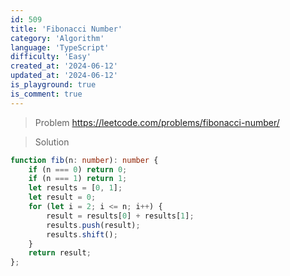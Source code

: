 ```yaml
---
id: 509
title: 'Fibonacci Number'
category: 'Algorithm'
language: 'TypeScript'
difficulty: 'Easy'
created_at: '2024-06-12'
updated_at: '2024-06-12'
is_playground: true
is_comment: true
---
```


> Problem
https://leetcode.com/problems/fibonacci-number/

> Solution

``` typescript
function fib(n: number): number {
    if (n === 0) return 0;
    if (n === 1) return 1;
    let results = [0, 1];
    let result = 0;
    for (let i = 2; i <= n; i++) {
        result = results[0] + results[1];
        results.push(result);
        results.shift();
    }
    return result;
};
```
